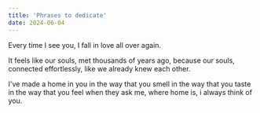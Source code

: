 ```yaml
---
title: 'Phrases to dedicate'
date: 2024-06-04
---
```


Every time I see you, I fall in love all over again.

It feels like our souls,
met thousands of years ago,
because our souls,
connected effortlessly,
like we already knew each other.

I've made a home in you
in the way that you smell
in the way that you taste
in the way that you feel
when they ask me,
where home is,
i always think of you.